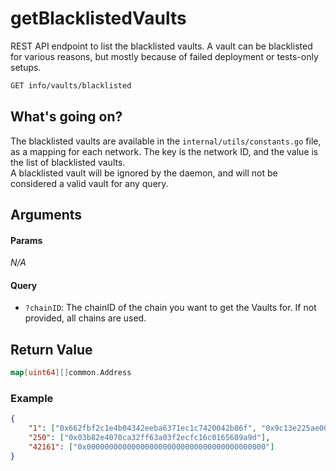 # getBlacklistedVaults
REST API endpoint to list the blacklisted vaults. A vault can be blacklisted for various reasons, but mostly because of failed deployment or tests-only setups.

```bash
GET info/vaults/blacklisted
```

## What's going on?
The blacklisted vaults are available in the `internal/utils/constants.go` file, as a mapping for each network. The key is the network ID, and the value is the list of blacklisted vaults.  
A blacklisted vault will be ignored by the daemon, and will not be considered a valid vault for any query.

## Arguments
#### Params
*N/A*

#### Query
- `?chainID`: The chainID of the chain you want to get the Vaults for. If not provided, all chains are used.

## Return Value

```go
map[uint64][]common.Address
```

### Example
```json
{
	"1": ["0x662fbf2c1e4b04342eeba6371ec1c7420042b86f", "0x9c13e225ae007731caa49fd17a41379ab1a489f4"],
	"250": ["0x03b82e4070ca32ff63a03f2ecfc16c0165689a9d"],
	"42161": ["0x0000000000000000000000000000000000000000"]
}
```